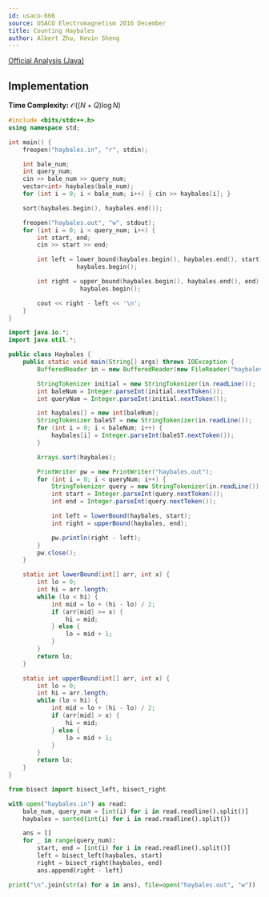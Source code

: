 ```yaml
---
id: usaco-666
source: USACO Electromagnetism 2016 December
title: Counting Haybales
author: Albert Zhu, Kevin Sheng
---
```


[Official Analysis (Java)](http://www.usaco.org/current/data/sol_haybales_electromagnetism_dec16.html)

## Implementation

**Time Complexity:** $\mathcal{O}((N+Q)\log N)$

<LanguageSection>
<CPPSection>

```cpp
#include <bits/stdc++.h>
using namespace std;

int main() {
	freopen("haybales.in", "r", stdin);

	int bale_num;
	int query_num;
	cin >> bale_num >> query_num;
	vector<int> haybales(bale_num);
	for (int i = 0; i < bale_num; i++) { cin >> haybales[i]; }

	sort(haybales.begin(), haybales.end());

	freopen("haybales.out", "w", stdout);
	for (int i = 0; i < query_num; i++) {
		int start, end;
		cin >> start >> end;

		int left = lower_bound(haybales.begin(), haybales.end(), start) -
		           haybales.begin();

		int right = upper_bound(haybales.begin(), haybales.end(), end) -
		            haybales.begin();

		cout << right - left << '\n';
	}
}
```

</CPPSection>
<JavaSection>

```java
import java.io.*;
import java.util.*;

public class Haybales {
	public static void main(String[] args) throws IOException {
		BufferedReader in = new BufferedReader(new FileReader("haybales.in"));

		StringTokenizer initial = new StringTokenizer(in.readLine());
		int baleNum = Integer.parseInt(initial.nextToken());
		int queryNum = Integer.parseInt(initial.nextToken());

		int haybales[] = new int[baleNum];
		StringTokenizer baleST = new StringTokenizer(in.readLine());
		for (int i = 0; i < baleNum; i++) {
			haybales[i] = Integer.parseInt(baleST.nextToken());
		}

		Arrays.sort(haybales);

		PrintWriter pw = new PrintWriter("haybales.out");
		for (int i = 0; i < queryNum; i++) {
			StringTokenizer query = new StringTokenizer(in.readLine());
			int start = Integer.parseInt(query.nextToken());
			int end = Integer.parseInt(query.nextToken());

			int left = lowerBound(haybales, start);
			int right = upperBound(haybales, end);

			pw.println(right - left);
		}
		pw.close();
	}

	static int lowerBound(int[] arr, int x) {
		int lo = 0;
		int hi = arr.length;
		while (lo < hi) {
			int mid = lo + (hi - lo) / 2;
			if (arr[mid] >= x) {
				hi = mid;
			} else {
				lo = mid + 1;
			}
		}
		return lo;
	}

	static int upperBound(int[] arr, int x) {
		int lo = 0;
		int hi = arr.length;
		while (lo < hi) {
			int mid = lo + (hi - lo) / 2;
			if (arr[mid] > x) {
				hi = mid;
			} else {
				lo = mid + 1;
			}
		}
		return lo;
	}
}
```

</JavaSection>
<PySection>

```py
from bisect import bisect_left, bisect_right

with open("haybales.in") as read:
	bale_num, query_num = [int(i) for i in read.readline().split()]
	haybales = sorted(int(i) for i in read.readline().split())

	ans = []
	for _ in range(query_num):
		start, end = [int(i) for i in read.readline().split()]
		left = bisect_left(haybales, start)
		right = bisect_right(haybales, end)
		ans.append(right - left)

print("\n".join(str(a) for a in ans), file=open("haybales.out", "w"))
```

</PySection>
</LanguageSection>
